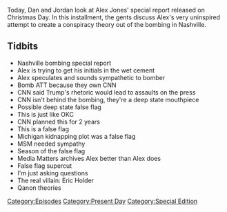 {{DEFAULTSORT:
    #_EPISODE_0514:An X-Mas Report Rebuttal
}}{{Episode
    | title           = An X-Mas Report Rebuttal
    | caption         = [https://knowledgefight.libsyn.com/514-an-x-mas-report-rebuttal Listen to this episode on Libsyn]
    | episodeNumber   = 514
    | length          = 00:59:33
    | airDate         = December 28, 2020
    | episodeType     = [[:Category:Present Day|Present Day]], [[:Category:Special Edition|Special Edition]]
    | appearance      = [[Eric Holder]]
    | previousEpisode = [[513: December 18, 2020]]
    | nextEpisode     = [[515: December 28-29, 2020]]
}}

{{Stub}}

Today, Dan and Jordan look at Alex Jones' special report released on Christmas Day.  In this installment, the gents discuss Alex's very uninspired attempt to create a conspiracy theory out of the bombing in Nashville.

==Tidbits==

*Nashville bombing special report
*Alex is trying to get his initials in the wet cement
*Alex speculates and sounds sympathetic to bomber
*Bomb ATT because they own CNN
*CNN said Trump's rhetoric would lead to assaults on the press
*CNN isn't behind the bombing, they're a deep state mouthpiece
*Possible deep state false flag
*This is just like OKC
*CNN planned this for 2 years
*This is a false flag
*Michigan kidnapping plot was a false flag
*MSM needed sympathy
*Season of the false flag
*Media Matters archives Alex better than Alex does
*False flag supercut
*I'm just asking questions
*The real villain: Eric Holder
*Qanon theories

[[Category:Episodes]]
[[Category:Present Day]]
[[Category:Special Edition]]